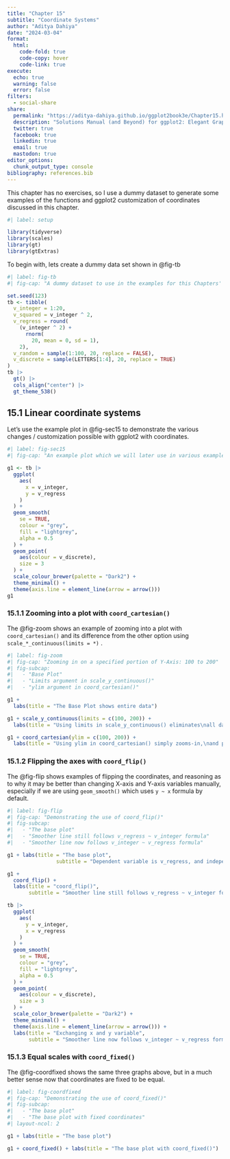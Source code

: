 ```yaml
---
title: "Chapter 15"
subtitle: "Coordinate Systems"
author: "Aditya Dahiya"
date: "2024-03-04"
format: 
  html: 
    code-fold: true
    code-copy: hover
    code-link: true
execute: 
  echo: true
  warning: false
  error: false
filters:
  - social-share
share:
  permalink: "https://aditya-dahiya.github.io/ggplot2book3e/Chapter15.html"
  description: "Solutions Manual (and Beyond) for ggplot2: Elegant Graphics for Data Analysis (3e)"
  twitter: true
  facebook: true
  linkedin: true
  email: true
  mastodon: true
editor_options: 
  chunk_output_type: console
bibliography: references.bib
---
```


::: {.callout-note appearance="minimal"}
This chapter has no exercises, so I use a dummy dataset to generate some examples of the functions and ggplot2 customization of coordinates discussed in this chapter.
:::

```r
#| label: setup

library(tidyverse)
library(scales)
library(gt)
library(gtExtras)
```

To begin with, lets create a dummy data set shown in @fig-tb

```r
#| label: fig-tb
#| fig-cap: "A dummy dataset to use in the examples for this Chapters' Solutions / Examples"

set.seed(123)
tb <- tibble(
  v_integer = 1:20,
  v_squared = v_integer ^ 2,
  v_regress = round(
    (v_integer ^ 2) + 
      rnorm(
        20, mean = 0, sd = 1), 
    2),
  v_random = sample(1:100, 20, replace = FALSE),
  v_discrete = sample(LETTERS[1:4], 20, replace = TRUE)
)
tb |> 
  gt() |> 
  cols_align("center") |> 
  gt_theme_538()
```

## 15.1 Linear coordinate systems

Let's use the example plot in @fig-sec15 to demonstrate the various changes / customization possible with ggplot2 with coordinates.

```r
#| label: fig-sec15
#| fig-cap: "An example plot which we will later use in various examples of tweaking the Linear Coordinate Systems"

g1 <- tb |>
  ggplot(
    aes(
      x = v_integer,
      y = v_regress
    )
  ) +
  geom_smooth(
    se = TRUE,
    colour = "grey",
    fill = "lightgrey",
    alpha = 0.5
  ) +
  geom_point(
    aes(colour = v_discrete),
    size = 3
  ) +
  scale_colour_brewer(palette = "Dark2") +
  theme_minimal() +
  theme(axis.line = element_line(arrow = arrow()))
g1
```

### 15.1.1 Zooming into a plot with `coord_cartesian()`

The @fig-zoom shows an example of zooming into a plot with `coord_cartesian()` and its difference from the other option using `scale_*_continuous(limits = *)` .

```r
#| label: fig-zoom
#| fig-cap: "Zooming in on a specified portion of Y-Axis: 100 to 200"
#| fig-subcap: 
#|   - "Base Plot"
#|   - "Limits argument in scale_y_continuous()"
#|   - "ylim argument in coord_cartesian()"

g1 +
  labs(title = "The Base Plot shows entire data")

g1 + scale_y_continuous(limits = c(100, 200)) +
  labs(title = "Using limits in scale_y_continuous() eliminates\nall data out of limits")

g1 + coord_cartesian(ylim = c(100, 200)) +
  labs(title = "Using ylim in coord_cartesian() simply zooms-in,\nand preserves out-of-limits data")


```

### 15.1.2 Flipping the axes with `coord_flip()`

The @fig-flip shows examples of flipping the coordinates, and reasoning as to why it may be better than changing X-axis and Y-axis variables manually, especially if we are using `geom_smooth()` which uses `y ~ x` formula by default.

```r
#| label: fig-flip
#| fig-cap: "Demonstrating the use of coord_flip()"
#| fig-subcap: 
#|   - "The base plot"
#|   - "Smoother line still follows v_regress ~ v_integer formula"
#|   - "Smoother line now follows v_integer ~ v_regress formula"

g1 + labs(title = "The base plot",
                subtitle = "Dependent variable is v_regress, and independent var is v_integer")

g1 + 
  coord_flip() +
  labs(title = "coord_flip()",
       subtitle = "Smoother line still follows v_regress ~ v_integer formula")

tb |>
  ggplot(
    aes(
      y = v_integer,
      x = v_regress
    )
  ) +
  geom_smooth(
    se = TRUE,
    colour = "grey",
    fill = "lightgrey",
    alpha = 0.5
  ) +
  geom_point(
    aes(colour = v_discrete),
    size = 3
  ) +
  scale_color_brewer(palette = "Dark2") +
  theme_minimal() +
  theme(axis.line = element_line(arrow = arrow())) + 
  labs(title = "Exchanging x and y variable",
       subtitle = "Smoother line now follows v_integer ~ v_regress formula")
```

### 15.1.3 Equal scales with `coord_fixed()`

The @fig-coordfixed shows the same three graphs above, but in a much better sense now that coordinates are fixed to be equal.

```r
#| label: fig-coordfixed
#| fig-cap: "Demonstrating the use of coord_fixed()"
#| fig-subcap: 
#|   - "The base plot"
#|   - "The base plot with fixed coordinates"
#| layout-ncol: 2

g1 + labs(title = "The base plot")

g1 + coord_fixed() + labs(title = "The base plot with coord_fixed()")

```
